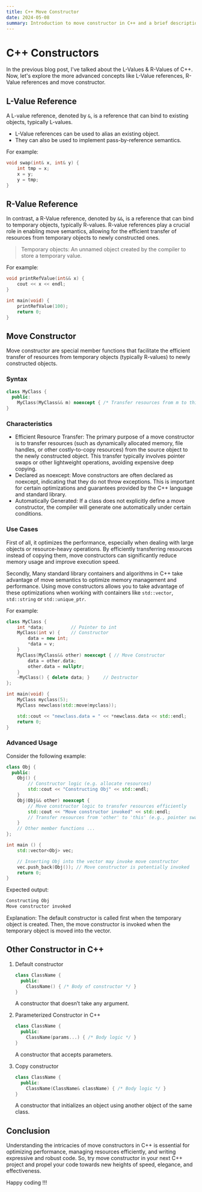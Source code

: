 ```yaml
---
title: C++ Move Constructor
date: 2024-05-08
summary: Introduction to move constructor in C++ and a brief description of all four kinds of constructors.
---
```


# C++ Constructors

In the previous blog post, I've talked about the L-Values & R-Values of C++.
Now, let's explore the more advanced concepts like L-Value references, R-Value references and move constructor.

## L-Value Reference

A L-value reference, denoted by `&`, is a reference that can bind to existing objects, typically L-values.

- L-Value references can be used to alias an existing object.
- They can also be used to implement pass-by-reference semantics.

For example:

```cpp
void swap(int& x, int& y) {
    int tmp = x;
    x = y;
    y = tmp;
}
```

## R-Value Reference

In contrast, a R-Value reference, denoted by `&&`, is a reference that can bind to temporary objects, typically R-values.
R-value references play a crucial role in enabling move semantics, allowing for the efficient transfer of resources from temporary objects to newly constructed ones.

> Temporary objects: An unnamed object created by the compiler to store a temporary value.

For example:

```cpp
void printRefValue(int&& x) {
    cout << x << endl;
}

int main(void) {
    printRefValue(100);
    return 0;
}
```

## Move Constructor

Move constructor are special member functions that facilitate the efficient transfer of resources from temporary objects (typically R-values) to newly constructed objects.

### Syntax

```cpp
class MyClass {
  public:
    MyClass(MyClass&& m) noexcept { /* Transfer resources from m to this */ }
}
```

### Characteristics

- Efficient Resource Transfer: The primary purpose of a move constructor is to transfer resources (such as dynamically allocated memory, file handles, or other costly-to-copy resources) from the source object to the newly constructed object. This transfer typically involves pointer swaps or other lightweight operations, avoiding expensive deep copying.
- Declared as noexcept: Move constructors are often declared as noexcept, indicating that they do not throw exceptions. This is important for certain optimizations and guarantees provided by the C++ language and standard library.
- Automatically Generated: If a class does not explicitly define a move constructor, the compiler will generate one automatically under certain conditions.

### Use Cases

First of all, it optimizes the performance, especially when dealing with large objects or resource-heavy operations.
By efficiently transferring resources instead of copying them, move constructors can significantly reduce memory usage and improve execution speed.

Secondly, Many standard library containers and algorithms in C++ take advantage of move semantics to optimize memory management and performance.
Using move constructors allows you to take advantage of these optimizations when working with containers like `std::vector`, `std::string` or `std::unique_ptr`.

For example:

```cpp
class MyClass {
    int *data;          // Pointer to int
    MyClass(int v) {    // Constructor
        data = new int;
        *data = v;
    }
    MyClass(MyClass&& other) noexcept { // Move Constructor
        data = other.data;
        other.data = nullptr;
    }
    ~MyClass() { delete data; }     // Destructor
};

int main(void) {
    MyClass myclass(5);
    MyClass newclass(std::move(myclass));

    std::cout << "newclass.data = " << *newclass.data << std::endl;
    return 0;
}
```

### Advanced Usage

Consider the following example:

```cpp
class Obj {
  public:
    Obj() {
        // Constructor logic (e.g. allocate resources)
        std::cout << "Constructing Obj" << std::endl;
    }
    Obj(Obj&& other) noexcept {
        // Move constructor logic to transfer resources efficiently
        std::cout << "Move constructor invoked" << std::endl;
        // Transfer resources from 'other' to 'this' (e.g., pointer swaps)
    }
    // Other member functions ...
};

int main () {
    std::vector<Obj> vec;

    // Inserting Obj into the vector may invoke move constructor
    vec.push_back(Obj()); // Move constructor is potentially invoked
    return 0;
}
```

Expected output:

```txt
Constructing Obj
Move constructor invoked
```

Explanation:
The default constructor is called first when the temporary object is created.
Then, the move constructor is invoked when the temporary object is moved into the vector.

## Other Constructor in C++

1. Default constructor

   ```cpp
   class ClassName {
     public:
       ClassName() { /* Body of constructor */ }
   }
   ```

   A constructor that doesn’t take any argument.

2. Parameterized Constructor in C++

   ```cpp
   class ClassName {
     public:
       ClassName(params...) { /* Body logic */ }
   }
   ```

   A constructor that accepts parameters.

3. Copy constructor

   ```cpp
   class ClassName {
     public:
       ClassName(ClassName& className) { /* Body logic */ }
   }
   ```

   A constructor that initializes an object using another object of the same class.

## Conclusion

Understanding the intricacies of move constructors in C++ is essential for optimizing performance, managing resources efficiently, and writing expressive and robust code.
So, try move constructor in your next C++ project and propel your code towards new heights of speed, elegance, and effectiveness.

Happy coding !!!
